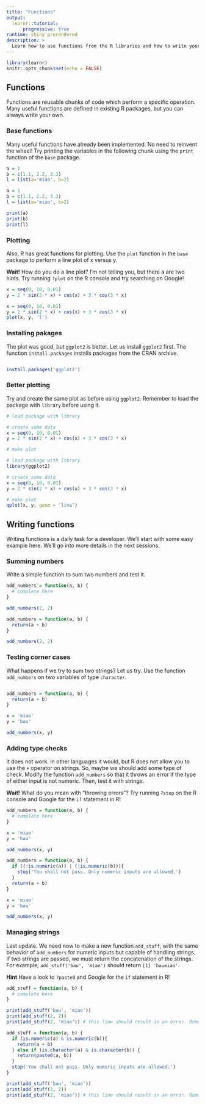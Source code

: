 ```yaml
---
title: "Functions"
output:
  learnr::tutorial:
      progressive: true
runtime: shiny_prerendered
description: >
  Learn how to use functions from the R libraries and how to write your own.
---
```


```r
library(learnr)
knitr::opts_chunk$set(echo = FALSE)
```


## Functions

Functions are reusable chunks of code which perform a specific operation. Many useful functions are defined in existing R packages, but you can always write your own.


### Base functions

Many useful functions have already been implemented. No need to reinvent the wheel! Try printing the variables in the following chunk using the `print` function of the `base` package.

```r
a = 1
b = c(1.1, 2.2, 3.3)
l = list(a='miao', b=2)

```

```r
a = 1
b = c(1.1, 2.2, 3.3)
l = list(a='miao', b=2)

print(a)
print(b)
print(l)
```

### Plotting

Also, R has great functions for plotting. Use the `plot` function in the `base` package to perform a line plot of x versus y.

<div class="alert alert-info">
  **Wait!** How do you do a line plot? I'm not telling you, but there a are two hints. Try running `?plot`   on the R console and try searching on Google!
</div>


```r
x = seq(0, 10, 0.01)
y = 2 * sin(2 * x) + cos(x) + 3 * cos(3 * x)

```

```r
x = seq(0, 10, 0.01)
y = 2 * sin(2 * x) + cos(x) + 3 * cos(3 * x)
plot(x, y, 'l')
```

### Installing pakages

The plot was good, but `ggplot2` is better. Let us install `ggplot2` first. The function `install.packages` installs packages from the CRAN archive.

```r



```

```r
install.packages('ggplot2')
```

### Better plotting

Try and create the same plot as before using `ggplot2`. Remember to load the package with `library` before using it.

```r
# load package with library

# create some data
x = seq(0, 10, 0.01)
y = 2 * sin(2 * x) + cos(x) + 3 * cos(3 * x)

# make plot

```

```r
# load package with library
library(ggplot2)

# create some data
x = seq(0, 10, 0.01)
y = 2 * sin(2 * x) + cos(x) + 3 * cos(3 * x)

# make plot
qplot(x, y, geom = 'line')
```

## Writing functions

Writing functions is a daily task for a developer. We'll start with some easy example here. We'll go into more details in the next sessions.

### Summing numbers

Write a simple function to sum two numbers and test it.

```r
add_numbers = function(a, b) {
  # complete here
}

add_numbers(2, 2)
```

```r
add_numbers = function(a, b) {
  return(a + b)
}

add_numbers(2, 2)
```

### Testing corner cases

What happens if we try to sum two strings? Let us try. Use the function `add_numbers` on two variables of type `character`.

```r





```

```r
add_numbers = function(a, b) {
  return(a + b)
}

x = 'miao'
y = 'bau'

add_numbers(x, y)
```

### Adding type checks

It does not work. In other languages it would, but R does not allow you to use the `+` operator on strings. So, maybe we should add some type of check. Modify the function `add_numbers` so that it throws an error if the type of either input is not numeric. Then, test it with strings.

<div class="alert alert-info">
  **Wait!** What do you mean with "throwing errors"? Try running `?stop` on the R console and Google for the `if` statement in R!
</div>

```r
add_numbers = function(a, b) {
  # complete here
}

x = 'miao'
y = 'bau'

add_numbers(x, y)
```

```r
add_numbers = function(a, b) {
  if ((!is.numeric(a)) | (!is.numeric(b))){
    stop('You shall not pass. Only numeric inputs are allowed.')
  }
  return(a + b)
}

x = 'miao'
y = 'bau'

add_numbers(x, y)
```

### Managing strings

Last update. We need now to make a new function `add_stuff`, with the same behavior of `add_numbers` for numeric inputs but capable of handling strings. If two strings are passed, we must return the concatenation of the strings. For example, `add_stuff('bau', 'miao')` should return `[1] 'baumiao'`.

<div class="alert alert-info">
  **Hint** Have a look to `?paste0` and Google for the `if` statement in R!
</div>

```r
add_stuff = function(a, b) {
  # complete here
}

print(add_stuff('bau', 'miao'))
print(add_stuff(2, 2))
print(add_stuff(2, 'miao')) # this line should result in an error. Remove it in the exercise to see the difference
```

```r
add_stuff = function(a, b) {
  if (is.numeric(a) & is.numeric(b)){
    return(a + b)
  } else if (is.character(a) & is.character(b)) {
    return(paste0(a, b))
  }
  stop('You shall not pass. Only numeric inputs are allowed.')
}

print(add_stuff('bau', 'miao'))
print(add_stuff(2, 2))
print(add_stuff(2, 'miao')) # this line should result in an error. Remove it in the exercise to see the difference
```
